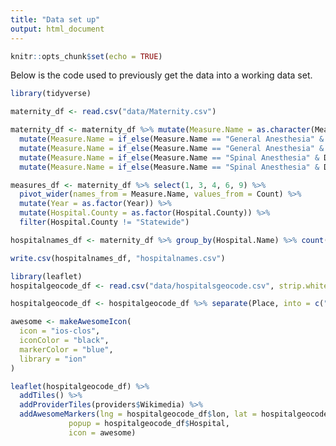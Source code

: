 ```yaml
---
title: "Data set up"
output: html_document
---
```


```r
knitr::opts_chunk$set(echo = TRUE)
```

Below is the code used to previously get the data into a working data set.

```r
library(tidyverse)

maternity_df <- read.csv("data/Maternity.csv")

maternity_df <- maternity_df %>% mutate(Measure.Name = as.character(Measure.Name)) %>% 
  mutate(Measure.Name = if_else(Measure.Name == "General Anesthesia" & Denominator == "Vaginal Deliveries", "General Anesthesia (Vaginal)", Measure.Name)) %>% 
  mutate(Measure.Name = if_else(Measure.Name == "General Anesthesia" & Denominator == "Cesarean Deliveries", "General Anesthesia (Cesarean)", Measure.Name)) %>% 
  mutate(Measure.Name = if_else(Measure.Name == "Spinal Anesthesia" & Denominator == "Vaginal Deliveries", "Spinal Anesthesia (Vaginal)", Measure.Name)) %>% 
  mutate(Measure.Name = if_else(Measure.Name == "Spinal Anesthesia" & Denominator == "Cesarean Deliveries", "Spinal Anesthesia (Cesarean)", Measure.Name))

measures_df <- maternity_df %>% select(1, 3, 4, 6, 9) %>% 
  pivot_wider(names_from = Measure.Name, values_from = Count) %>% 
  mutate(Year = as.factor(Year)) %>% 
  mutate(Hospital.County = as.factor(Hospital.County)) %>% 
  filter(Hospital.County != "Statewide")

hospitalnames_df <- maternity_df %>% group_by(Hospital.Name) %>% count() %>% select(1)

write.csv(hospitalnames_df, "hospitalnames.csv")
```

```r
library(leaflet)
hospitalgeocode_df <- read.csv("data/hospitalsgeocode.csv", strip.white = TRUE)

hospitalgeocode_df <- hospitalgeocode_df %>% separate(Place, into = c("Hospital", "State"), sep = ",")

awesome <- makeAwesomeIcon(
  icon = "ios-clos",
  iconColor = "black",
  markerColor = "blue",
  library = "ion"
)

leaflet(hospitalgeocode_df) %>% 
  addTiles() %>% 
  addProviderTiles(providers$Wikimedia) %>% 
  addAwesomeMarkers(lng = hospitalgeocode_df$lon, lat = hospitalgeocode_df$lat, 
             popup = hospitalgeocode_df$Hospital, 
             icon = awesome)
```

